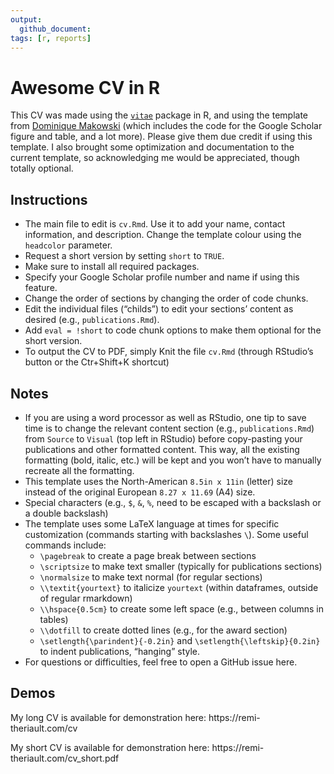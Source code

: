 ```yaml
---
output: 
  github_document:
tags: [r, reports]
---
```


# Awesome CV in R

This CV was made using the [`vitae`](https://pkg.mitchelloharawild.com/vitae/) package in R, and using the template from [Dominique Makowski](https://github.com/DominiqueMakowski/CV) (which includes the code for the Google Scholar figure and table, and a lot more). Please give them due credit if using this template. I also brought some optimization and documentation to the current template, so acknowledging me would be appreciated, though totally optional.

## Instructions

- The main file to edit is `cv.Rmd`. Use it to add your name, contact information, and description. Change the template colour using the `headcolor` parameter.
- Request a short version by setting `short` to `TRUE`.
- Make sure to install all required packages.
- Specify your Google Scholar profile number and name if using this feature.
- Change the order of sections by changing the order of code chunks.
- Edit the individual files ("childs") to edit your sections' content as desired (e.g., `publications.Rmd`).
- Add `eval = !short` to code chunk options to make them optional for the short version.
- To output the CV to PDF, simply Knit the file `cv.Rmd` (through RStudio's button or the Ctr+Shift+K shortcut)

## Notes

- If you are using a word processor as well as RStudio, one tip to save time is to change the relevant content section (e.g., `publications.Rmd`) from `Source` to `Visual` (top left in RStudio) before copy-pasting your publications and other formatted content. This way, all the existing formatting (bold, italic, etc.) will be kept and you won't have to manually recreate all the formatting.
- This template uses the North-American `8.5in x 11in` (letter) size instead of the original European `8.27 x 11.69` (A4) size.
- Special characters (e.g., `$`, `&`, `%`, need to be escaped with a backslash or a double backslash)
- The template uses some LaTeX language at times for specific customization (commands starting with backslashes `\`). Some useful commands include:
  - `\pagebreak` to create a page break between sections
  - `\scriptsize` to make text smaller (typically for publications sections)
  - `\normalsize` to make text normal (for regular sections)
  - `\\textit{yourtext}` to italicize `yourtext` (within dataframes, outside of regular rmarkdown)
  - `\\hspace{0.5cm}` to create some left space (e.g., between columns in tables)
  - `\\dotfill` to create dotted lines (e.g., for the award section)
  - `\setlength{\parindent}{-0.2in}` and `\setlength{\leftskip}{0.2in}` to indent publications, "hanging" style.
- For questions or difficulties, feel free to open a GitHub issue here.

## Demos

My long CV is available for demonstration here: https://remi-theriault.com/cv

My short CV is available for demonstration here: https://remi-theriault.com/cv_short.pdf